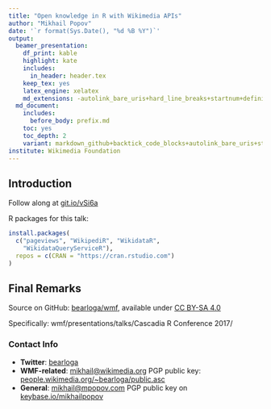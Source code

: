 ```yaml
---
title: "Open knowledge in R with Wikimedia APIs"
author: "Mikhail Popov"
date: '`r format(Sys.Date(), "%d %B %Y")`'
output:
  beamer_presentation:
    df_print: kable
    highlight: kate
    includes:
      in_header: header.tex
    keep_tex: yes
    latex_engine: xelatex
    md_extensions: -autolink_bare_uris+hard_line_breaks+startnum+definition_lists
  md_document:
    includes:
      before_body: prefix.md
    toc: yes
    toc_depth: 2
    variant: markdown_github+backtick_code_blocks+autolink_bare_uris+startnum+definition_lists
institute: Wikimedia Foundation
---
```


## Introduction

Follow along at [git.io/vSi6a](https://git.io/vSi6a)

R packages for this talk:

```r
install.packages(
  c("pageviews", "WikipediR", "WikidataR",
    "WikidataQueryServiceR"),
  repos = c(CRAN = "https://cran.rstudio.com")
)
```

## Final Remarks

Source on GitHub: [bearloga/wmf](https://github.com/bearloga/wmf/tree/master/presentations/talks/Cascadia%20R%20Conference%202017), available under [CC BY-SA 4.0](https://creativecommons.org/licenses/by-sa/4.0/)

Specifically: wmf/presentations/talks/Cascadia R Conference 2017/

### Contact Info

- **Twitter**: [bearloga](https://twitter.com/bearloga)
- **WMF-related**: [mikhail@wikimedia.org](mailto:mikhail@wikimedia.org)
  PGP public key: [people.wikimedia.org/~bearloga/public.asc](https://people.wikimedia.org/~bearloga/public.asc)
- **General**:  [mikhail@mpopov.com](mailto:mikhail@mpopov.com)
  PGP public key on [keybase.io/mikhailpopov](https://keybase.io/mikhailpopov)
